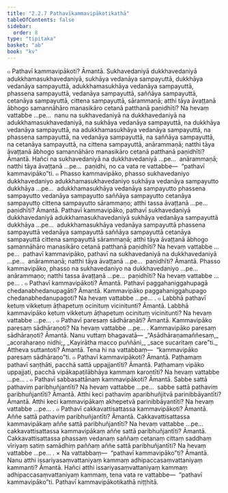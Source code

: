 ```yaml
---
title: "2.2.7 Pathavīkammavipākotikathā"
tableOfContents: false
sidebar:
  order: 8
type: "tipitaka"
basket: "ab"
book: "kv"
---
```



<DynamicBreadcrumb />

<Division number="492" book="kv">

<Paragraph number="1676" book="kv">
๐ Pathavī kammavipākoti? Āmantā. Sukhavedaniyā dukkhavedaniyā adukkhamasukhavedaniyā, sukhāya vedanāya sampayuttā, dukkhāya vedanāya sampayuttā, adukkhamasukhāya vedanāya sampayuttā, phassena sampayuttā, vedanāya sampayuttā, saññāya sampayuttā, cetanāya sampayuttā, cittena sampayuttā, sārammaṇā; atthi tāya āvaṭṭanā ābhogo samannāhāro manasikāro cetanā patthanā paṇidhīti? Na hevaṃ vattabbe …pe…  nanu na sukhavedaniyā na dukkhavedaniyā na adukkhamasukhavedaniyā, na sukhāya vedanāya sampayuttā, na dukkhāya vedanāya sampayuttā, na adukkhamasukhāya vedanāya sampayuttā, na phassena sampayuttā, na vedanāya sampayuttā, na saññāya sampayuttā, na cetanāya sampayuttā, na cittena sampayuttā, anārammaṇā; natthi tāya āvaṭṭanā ābhogo samannāhāro manasikāro cetanā patthanā paṇidhīti? Āmantā. Hañci na sukhavedaniyā na dukkhavedaniyā …pe…  anārammaṇā; natthi tāya āvaṭṭanā …pe…  paṇidhi, no ca vata re vattabbe—  “pathavī kammavipāko”ti.
</Paragraph>

<Paragraph number="1677" book="kv">
๐ Phasso kammavipāko, phasso sukhavedaniyo dukkhavedaniyo adukkhamasukhavedaniyo sukhāya vedanāya sampayutto dukkhāya …pe…  adukkhamasukhāya vedanāya sampayutto phassena sampayutto vedanāya sampayutto saññāya sampayutto cetanāya sampayutto cittena sampayutto sārammaṇo; atthi tassa āvaṭṭanā …pe…  paṇidhīti? Āmantā. Pathavī kammavipāko, pathavī sukhavedaniyā dukkhavedaniyā adukkhamasukhavedaniyā sukhāya vedanāya sampayuttā dukkhāya …pe…  adukkhamasukhāya vedanāya sampayuttā phassena sampayuttā vedanāya sampayuttā saññāya sampayuttā cetanāya sampayuttā cittena sampayuttā sārammaṇā; atthi tāya āvaṭṭanā ābhogo samannāhāro manasikāro cetanā patthanā paṇidhīti? Na hevaṃ vattabbe …pe…  pathavī kammavipāko, pathavī na sukhavedaniyā na dukkhavedaniyā …pe…  anārammaṇā; natthi tāya āvaṭṭanā …pe…  paṇidhīti? Āmantā. Phasso kammavipāko, phasso na sukhavedaniyo na dukkhavedaniyo …pe…  anārammaṇo; natthi tassa āvaṭṭanā …pe…  paṇidhīti? Na hevaṃ vattabbe …pe… .
</Paragraph>

<Paragraph number="1678" book="kv">
๐ Pathavī kammavipākoti? Āmantā. Pathavī paggahaniggahupagā chedanabhedanupagāti? Āmantā. Kammavipāko paggahaniggahupago chedanabhedanupagoti? Na hevaṃ vattabbe …pe… .
</Paragraph>

<Paragraph number="1679" book="kv">
๐ Labbhā pathavī ketuṃ vikketuṃ āṭhapetuṃ ocinituṃ vicinitunti? Āmantā. Labbhā kammavipāko ketuṃ vikketuṃ āṭhapetuṃ ocinituṃ vicinitunti? Na hevaṃ vattabbe …pe… .
</Paragraph>

</Division>
<Division number="493" book="kv">

<Paragraph number="1680" book="kv">
๐ Pathavī paresaṃ sādhāraṇāti? Āmantā. Kammavipāko paresaṃ sādhāraṇoti? Na hevaṃ vattabbe …pe… .
</Paragraph>

<Paragraph number="1681" book="kv">
Kammavipāko paresaṃ sādhāraṇoti? Āmantā. Nanu vuttaṃ bhagavatā—
</Paragraph>

<Paragraph number="1682" type="verses" book="kv">
_“Asādhāraṇamaññesaṃ,_  
_acoraharaṇo nidhi;_  
_Kayirātha macco puññāni,_  
_sace sucaritaṃ care”ti._  

</Paragraph>

<Paragraph number="1683" book="kv">
Attheva suttantoti? Āmantā. Tena hi na vattabbaṃ—  “kammavipāko paresaṃ sādhāraṇo”ti.
</Paragraph>

<Paragraph number="1684" book="kv">
๐ Pathavī kammavipākoti? Āmantā. Paṭhamaṃ pathavī saṇṭhāti, pacchā sattā uppajjantīti? Āmantā. Paṭhamaṃ vipāko uppajjati, pacchā vipākapaṭilābhāya kammaṃ karontīti? Na hevaṃ vattabbe …pe… .
</Paragraph>

<Paragraph number="1685" book="kv">
๐ Pathavī sabbasattānaṃ kammavipākoti? Āmantā. Sabbe sattā pathaviṃ paribhuñjantīti? Na hevaṃ vattabbe …pe…  sabbe sattā pathaviṃ paribhuñjantīti? Āmantā. Atthi keci pathaviṃ aparibhuñjitvā parinibbāyantīti? Āmantā. Atthi keci kammavipākaṃ akhepetvā parinibbāyantīti? Na hevaṃ vattabbe …pe… .
</Paragraph>

<Paragraph number="1686" book="kv">
๐ Pathavī cakkavattisattassa kammavipākoti? Āmantā. Aññe sattā pathaviṃ paribhuñjantīti? Āmantā. Cakkavattisattassa kammavipākaṃ aññe sattā paribhuñjantīti? Na hevaṃ vattabbe …pe…  cakkavattisattassa kammavipākaṃ aññe sattā paribhuñjantīti? Āmantā. Cakkavattisattassa phassaṃ vedanaṃ saññaṃ cetanaṃ cittaṃ saddhaṃ vīriyaṃ satiṃ samādhiṃ paññaṃ aññe sattā paribhuñjantīti? Na hevaṃ vattabbe …pe… .
</Paragraph>

</Division>
<Division number="494" book="kv">

<Paragraph number="1687" book="kv">
× Na vattabbaṃ—  “pathavī kammavipāko”ti? Āmantā. Nanu atthi issariyasaṃvattaniyaṃ kammaṃ adhipaccasaṃvattaniyaṃ kammanti? Āmantā. Hañci atthi issariyasaṃvattaniyaṃ kammaṃ adhipaccasaṃvattaniyaṃ kammaṃ, tena vata re vattabbe—  “pathavī kammavipāko”ti.

</Paragraph>
</Division>

<Paragraph number="1688" type="center" book="kv">
Pathavī kammavipākotikathā niṭṭhitā.
</Paragraph>